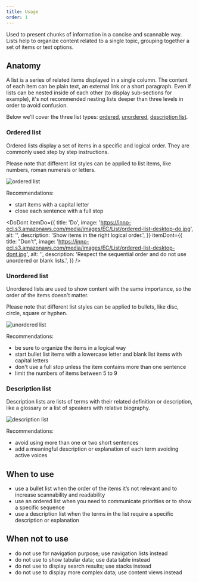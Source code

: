 ```yaml
---
title: Usage
order: 1
---
```



<Paragraph size="lead">
  Used to present chunks of information in a concise and scannable way. Lists
  help to organize content related to a single topic, grouping together a set of
  items or text options.
</Paragraph>

## Anatomy

A list is a series of related items displayed in a single column. The content of each item can be plain text, an external link or a short paragraph. Even if lists can be nested inside of each other (to display sub-sections for example), it's not recommended nesting lists deeper than three levels in order to avoid confusion.

Below we'll cover the three list types: [ordered](#ordered), [unordered](#unordered), [description list](#description-list).

### Ordered list

Ordered lists display a set of items in a specific and logical order.
They are commonly used step by step instructions.

Please note that different list styles can be applied to list items, like numbers, roman numerals or letters.

![ordered list](https://inno-ecl.s3.amazonaws.com/media/images/EC/List/ordered-list-desktop.jpg)

Recommendations:

- start items with a capital letter
- close each sentence with a full stop

<DoDont
  itemDo={{
    title: 'Do',
    image:
      'https://inno-ecl.s3.amazonaws.com/media/images/EC/List/ordered-list-desktop-do.jpg',
    alt: '',
    description: 'Show items in the right logical order.',
  }}
  itemDont={{
    title: "Don't",
    image:
      'https://inno-ecl.s3.amazonaws.com/media/images/EC/List/ordered-list-desktop-dont.jpg',
    alt: '',
    description:
      'Respect the sequential order and do not use unordered or blank lists.',
  }}
/>

### Unordered list

Unordered lists are used to show content with the same importance, so the order of the items doesn't matter.

Please note that different list styles can be applied to bullets, like disc, circle, square or hyphen.

![unordered list](https://inno-ecl.s3.amazonaws.com/media/images/EC/List/unordered-list-desktop.jpg)

Recommendations:

- be sure to organize the items in a logical way
- start bullet list items with a lowercase letter and blank list items with capital letters
- don't use a full stop unless the item contains more than one sentence
- limit the numbers of items between 5 to 9

### Description list

Description lists are lists of terms with their related definition or description, like a glossary or a list of speakers with relative biography.

![description list](https://inno-ecl.s3.amazonaws.com/media/images/EC/List/description-list-desktop.jpg)

Recommendations:

- avoid using more than one or two short sentences
- add a meaningful description or explanation of each term avoiding active voices

## When to use

- use a bullet list when the order of the items it’s not relevant and to increase scannability and readability
- use an ordered list when you need to communicate priorities or to show a specific sequence
- use a description list when the terms in the list require a specific description or explanation

## When not to use

- do not use for navigation purpose; use navigation lists instead
- do not use to show tabular data; use data table instead
- do not use to display search results; use stacks instead
- do not use to display more complex data; use content views instead
